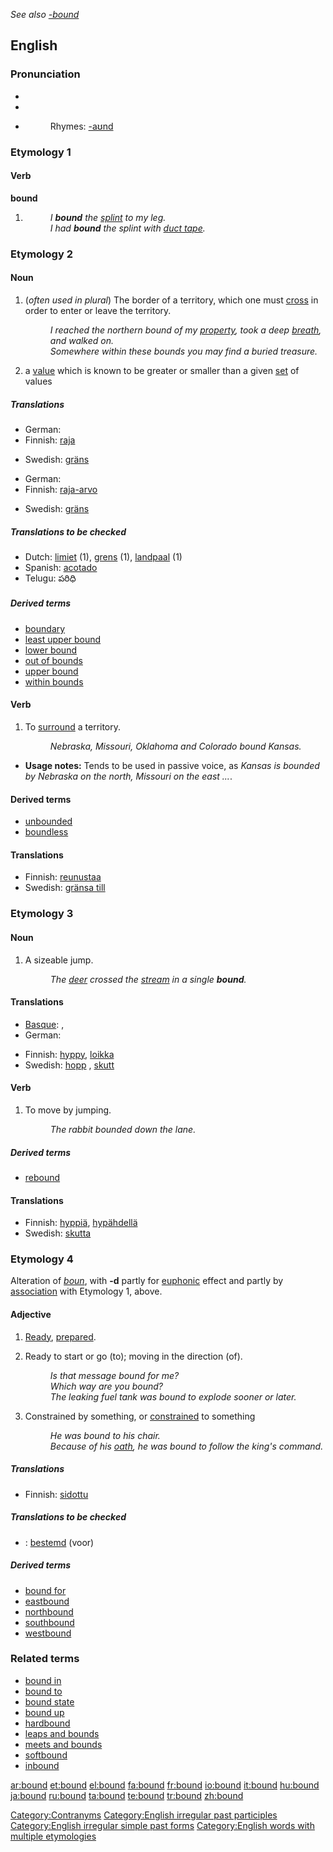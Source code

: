 ''See also [[-bound]]''
==English==

{{rank|expression|Duke|battle|736|bound|York|impossible|greatest}}

===Pronunciation===
*{{SAMPA|/"baUnd/}}
*{{IPA|/ˈbaʊnd/}}
*{{audio|en-us-bound.ogg|Audio (US)}}
*:Rhymes: [[Rhymes:English:-aʊnd|-aʊnd]]

===Etymology 1===

====Verb====
'''bound'''

# {{past of|bind}}
#: ''I '''bound''' the [[splint]] to my leg.''
#: ''I had '''bound''' the splint with [[duct tape]].''

===Etymology 2===

====Noun====
{{en-noun}}

# (''often used in plural'') The border of a territory, which one must [[cross]] in order to enter or leave the territory.
#: ''I reached the northern bound of my [[property]], took a deep [[breath]], and walked on.''
#: ''Somewhere within these bounds you may find a buried treasure.''
# {{mathematics}} a [[value]] which is known to be greater or smaller than a given [[set]] of values

=====Translations=====
{{trans-top|border of territory}}
*German: {{t|de|Abgrenzung}} {{f}}
*Finnish: [[raja]]
{{trans-mid}}
*Swedish: [[gräns]] {{c}}
{{trans-bottom}}

{{trans-top|value greater (or smaller) than a given set}}
*German: {{t|de|Schranke}} {{f}}
*Finnish: [[raja-arvo]]
{{trans-mid}}
*Swedish: [[gräns]] {{c}}
{{trans-bottom}}

=====Translations to be checked=====
{{rfc-trans}}
*Dutch: [[limiet]] (1), [[grens]] (1), [[landpaal]] (1)
*Spanish: [[acotado]]
*Telugu: పరిధి

=====Derived terms=====
*[[boundary]]
*[[least upper bound]]
*[[lower bound]]
*[[out of bounds]]
*[[upper bound]]
*[[within bounds]]

====Verb====
{{en-verb}}

# To [[surround]] a territory.
#: ''Nebraska, Missouri, Oklahoma and Colorado bound Kansas.''
*'''Usage notes:''' Tends to be used in passive voice, as ''Kansas is bounded by Nebraska on the north, Missouri on the east ...''.

====Derived terms====
*[[unbounded]]
*[[boundless]]

====Translations====
*Finnish: [[reunustaa]]
*Swedish: [[gränsa till]]

===Etymology 3===

====Noun====
{{en-noun}}

# A sizeable jump.
#: ''The [[deer]] crossed the [[stream]] in a single '''bound'''.''

====Translations====
{{trans-top|sizeable jump}}
*[[Basque]]: {{t|eu|jauzi}}, {{t|eu|salto}}
*German: {{t|de|Sprung}} {{m}}
{{trans-mid}}
*Finnish: [[hyppy]], [[loikka]]
*Swedish: [[hopp]] {{n}}, [[skutt]] {{n}}
{{trans-bottom}}

====Verb====
{{en-verb}}

# To move by jumping.
#: ''The rabbit bounded down the lane.''

=====Derived terms=====
*[[rebound]]

====Translations====
*Finnish: [[hyppiä]], [[hypähdellä]]
*Swedish: [[skutta]]

===Etymology 4===
Alteration of ''[[boun]]'', with '''-d''' partly for [[euphonic]] effect and partly by [[association]] with Etymology 1, above.

====Adjective====
{{en-adj}}

# {{obsolete}} [[ready|Ready]], [[prepared]].
# Ready to start or go (to); moving in the direction (of).
#: ''Is that message bound for me?''
#: ''Which way are you bound?''
#: ''The leaking fuel tank was bound to explode sooner or later.''
# Constrained by something, or [[constrain]]ed to something
#: ''He was bound to his chair.''
#: ''Because of his [[oath]], he was bound to follow the king's command.''

=====Translations=====
{{trans-top|Ready, prepared}}
{{trans-mid}}
{{trans-bottom}}

{{trans-top|Ready to start or go (to); moving in the direction (of)}}
{{trans-mid}}
{{trans-bottom}}

{{trans-top|Constrained by something, or constrained to something}}
*Finnish: [[sidottu]]
{{trans-mid}}
{{trans-bottom}}

=====Translations to be checked=====
{{checktrans}}
{{top}}
*{{ttbc|Dutch}}: [[bestemd]] (voor)
{{mid}}
{{bottom}}

=====Derived terms=====
*[[bound for]]
*[[eastbound]]
*[[northbound]]
*[[southbound]]
*[[westbound]]

===Related terms===
<!--These need to be put under the according etymologies-->
*[[bound in]]
*[[bound to]]
*[[bound state]]
*[[bound up]]
*[[hardbound]]
*[[leaps and bounds]]
*[[meets and bounds]]
*[[softbound]]
*[[inbound]]

[[Category:Contranyms]]
[[Category:English irregular past participles]]
[[Category:English irregular simple past forms]]
[[Category:English words with multiple etymologies]]

[[ar:bound]]
[[et:bound]]
[[el:bound]]
[[fa:bound]]
[[fr:bound]]
[[io:bound]]
[[it:bound]]
[[hu:bound]]
[[ja:bound]]
[[ru:bound]]
[[ta:bound]]
[[te:bound]]
[[tr:bound]]
[[zh:bound]]